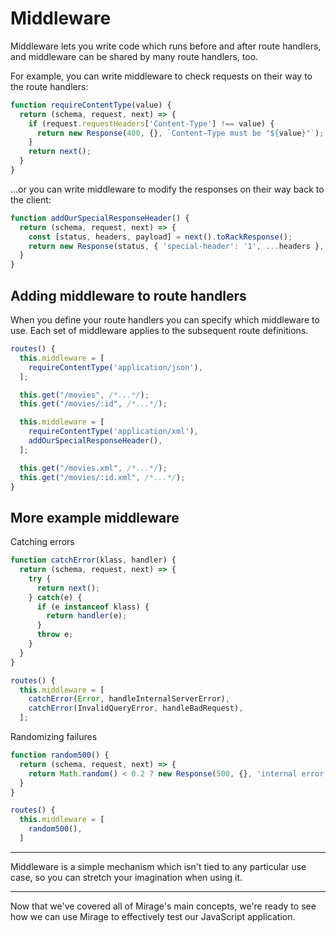 # Middleware

Middleware lets you write code which runs before and after route handlers, and middleware can be shared by many route handlers, too.

For example, you can write middleware to check requests on their way to the route handlers:

```js
function requireContentType(value) {
  return (schema, request, next) => {
    if (request.requestHeaders['Content-Type'] !== value) {
      return new Response(400, {}, `Content-Type must be "${value}"`);
    }
    return next();
  }
}
```

...or you can write middleware to modify the responses on their way back to the client:

```js
function addOurSpecialResponseHeader() {
  return (schema, request, next) => {
    const [status, headers, payload] = next().toRackResponse();
    return new Response(status, { 'special-header': '1', ...headers }, payload);
  }
}
```

## Adding middleware to route handlers

When you define your route handlers you can specify which middleware to use.  Each set of middleware applies to the subsequent route definitions.

```js
routes() {
  this.middleware = [
    requireContentType('application/json'),
  ];

  this.get("/movies", /*...*/);
  this.get("/movies/:id", /*...*/);

  this.middleware = [
    requireContentType('application/xml'),
    addOurSpecialResponseHeader(),
  ];

  this.get("/movies.xml", /*...*/);
  this.get("/movies/:id.xml", /*...*/);
}
```

## More example middleware

Catching errors

```js
function catchError(klass, handler) {
  return (schema, request, next) => {
    try {
      return next();
    } catch(e) {
      if (e instanceof klass) {
        return handler(e);
      }
      throw e;
    }
  }
}

routes() {
  this.middleware = [
    catchError(Error, handleInternalServerError),
    catchError(InvalidQueryError, handleBadRequest),
  ];
```

Randomizing failures

```js
function random500() {
  return (schema, request, next) => {
    return Math.random() < 0.2 ? new Response(500, {}, 'internal error') : next();
  }
}

routes() {
  this.middleware = [
    random500(),
  ]
```

---

Middleware is a simple mechanism which isn't tied to any particular use case, so you can stretch your imagination when using it.

---

Now that we've covered all of Mirage's main concepts, we're ready to see how we can use Mirage to effectively test our JavaScript application.
